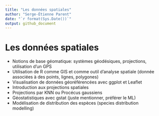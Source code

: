 ```yaml
---
title: "Les données spatiales"
author: "Serge-Étienne Parent"
date: "`r format(Sys.Date())`"
output: github_document
---
```


# Les données spatiales

- Notions de base géomatique: systèmes géodésiques, projections, utilisation d’un GPS
- Utilisation de R comme GIS et comme outil d’analyse spatiale (donnée associées à des points, lignes, polygones)
- Visualisation de données géoréférencées avec ggplot et Leaflet
- Introduction aux projections spatiales
- Projections par KNN ou Procécus gaussiens
- Géostatistiques avec gstat (juste mentionner, préférer le ML)
- Modélisation de distribution des espèces (species distribution modelling)
